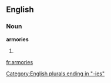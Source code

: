 ==English==

===Noun===
'''armories'''

# {{US}} {{plural of|[[armory]]}}

[[Category:English plurals ending in "-ies"]]

[[fr:armories]]